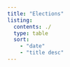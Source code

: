 ```yaml
---
title: "Elections"
listing:
  contents: ./
  type: table
  sort:
    - "date"
    - "title desc"
---
```


